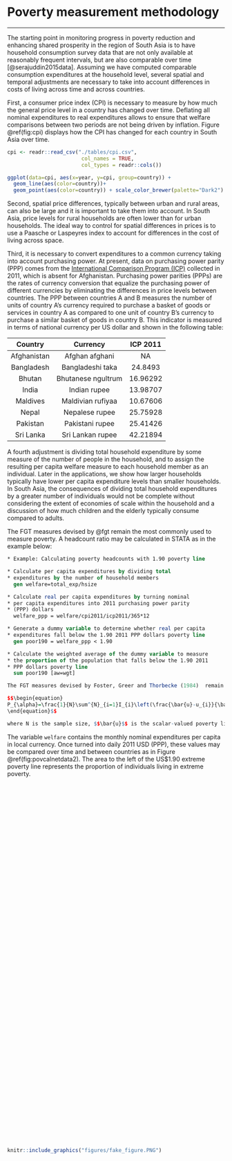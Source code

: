 # Poverty measurement methodology {#poverty-methodology}
***

The starting point in monitoring progress in poverty reduction and enhancing shared prosperity in the region of South Asia is to have household consumption survey data that are not only available at reasonably frequent intervals, but are also comparable over time [@serajuddin2015data]. Assuming we have computed comparable consumption expenditures at the household level, several spatial and temporal adjustments are necessary to take into account differences in costs of living across time and across countries.  

First, a consumer price index (CPI) is necessary to measure by how much the general price level in a country has changed over time. Deflating all nominal expenditures to real expenditures allows to ensure that welfare comparisons between two periods are not being driven by inflation. Figure \@ref(fig:cpi) displays how the CPI has changed for each country in South Asia over time. 

```{r cpi, echo=FALSE, warning=FALSE, eval=TRUE, error=FALSE, results='markup', tidy=TRUE, cache=FALSE,  fig.cap="[Consumer Price Index (CPI)](https://tab.worldbank.org/#/site/WBG/views/SAR_MNA_Summary/LineChart)"}
cpi <- readr::read_csv("./tables/cpi.csv",
                        col_names = TRUE, 
                        col_types = readr::cols())

ggplot(data=cpi, aes(x=year, y=cpi, group=country)) +
  geom_line(aes(color=country))+
  geom_point(aes(color=country)) + scale_color_brewer(palette="Dark2")
```

Second, spatial price differences, typically between urban and rural areas, can also be large and it is important to take them into account. In South Asia, price levels for rural households are often lower than for urban households. The ideal way to control for spatial differences in prices is to use a Paasche or Laspeyres index to account for differences in the cost of living across space. 

Third, it is necessary to convert expenditures to a common currency taking into account purchasing power. At present, data on purchasing power parity (PPP) comes from the [International Comparison Program (ICP)](http://www.worldbank.org/en/programs/icp) collected in 2011, which is absent for Afghanistan. Purchasing power parities (PPPs) are the rates of currency conversion that equalize the purchasing power of different currencies by eliminating the differences in price levels between countries. The PPP between countries A and B measures the number of units of country A’s currency required to purchase a basket of goods or services in country A as compared to one unit of country B’s currency to purchase a similar basket of goods in country B. This indicator is measured in terms of national currency per US dollar and shown in the following table:

|   Country   	|      Currency      	| ICP 2011 	|
|:-----------:	|:------------------:	|:--------:	|
| Afghanistan 	|   Afghan afghani   	|     NA  	|
|  Bangladesh 	|  Bangladeshi taka  	|  24.8493 	|
|    Bhutan   	| Bhutanese ngultrum 	| 16.96292 	|
|    India    	|    Indian rupee    	| 13.98707 	|
|   Maldives  	|  Maldivian rufiyaa 	| 10.67606 	|
|    Nepal    	|   Nepalese rupee   	| 25.75928 	|
|   Pakistan  	|   Pakistani rupee  	| 25.41426 	|
|  Sri Lanka  	|  Sri Lankan rupee  	| 42.21894 	|

A fourth adjustment is dividing total household expenditure by some measure of the number of people in the household, and to assign the resulting per capita welfare measure to each household member as an individual. Later in the applications, we show how larger households typically have lower per capita expenditure levels than smaller households. In South Asia, the consequences of dividing total household expenditures by a greater number of individuals would not be complete without considering the extent of economies of scale within the household and a discussion of how much children and the elderly typically consume compared to adults. 

The FGT measures devised by @fgt remain the most commonly used to measure poverty. A headcount ratio may be calculated in STATA as in the example below:

```{stata, eval = FALSE}
* Example: Calculating poverty headcounts with 1.90 poverty line

* Calculate per capita expenditures by dividing total
* expenditures by the number of household members 
  gen welfare=total_exp/hsize 

* Calculate real per capita expenditures by turning nominal  
* per capita expenditures into 2011 purchasing power parity 
* (PPP) dollars
  welfare_ppp = welfare/cpi2011/icp2011/365*12

* Generate a dummy variable to determine whether real per capita
* expenditures fall below the 1.90 2011 PPP dollars poverty line
  gen poor190 = welfare_ppp < 1.90

* Calculate the weighted average of the dummy variable to measure
* the proportion of the population that falls below the 1.90 2011
* PPP dollars poverty line
  sum poor190 [aw=wgt]
```

```{r,eval=FALSE,echo=FALSE}
The FGT measures devised by Foster, Greer and Thorbecke (1984)  remain the most commonly used to measure poverty. They are defined as:

$$\begin{equation}
P_{\alpha}=\frac{1}{N}\sum^{N}_{i=1}I_{i}\left(\frac{\bar{u}-u_{i}}{\bar{u}}\right)^{\alpha}
\end{equation}$$

where N is the sample size, $$\bar{u}$$ is the scalar-valued poverty line, $$u_{i}$$ is the flow-based measure of welfare (income, expenditures, assets), $$I_{i}$$ is an indicator variable taking value one if $u_{i} < \bar{u}$ and zero otherwise, and $$\alpha$$ is a parameter reflecting the weight placed on the severity of poverty. Setting $$\alpha =0$$ yields the poverty headcount ratio $P_{0}$ (the share of a population falling below the poverty line). The higher order measures, $$P_{1}$$ and $$P_{2}$$, yield the poverty gap measure (the money metric measure of the average financial transfer needed to bring all poor households up to the poverty line) and the squared poverty gap (an indicator of the severity of poverty that is sensitive to the distribution of well-being among the poor). As we progress from $$P_{0}$$ to $$P_{1}$$ to $$P_{2}$$, the $$P_{\alpha}$$ measure gets more and more sensitive to extremely low incomes.
```

The variable `welfare` contains the monthly nominal expenditures per capita in local currency. Once turned into daily 2011 USD (PPP), these values may be compared over time and between countries as in Figure \@ref(fig:povcalnetdata2). The area to the left of the US$1.90 extreme poverty line represents the proportion of individuals living in extreme poverty. 

<script type='text/javascript' src='https://tab.worldbank.org/javascripts/api/viz_v1.js'></script><div class='tableauPlaceholder' style='width: 700px; height: 827px;'><object class='tableauViz' width='700' height='827' style='display:none;'><param name='host_url' value='https%3A%2F%2Ftab.worldbank.org%2F' /> <param name='embed_code_version' value='3' /> <param name='site_root' value='&#47;t&#47;WBG' /><param name='name' value='SAR_MNA_Summary&#47;Distribution' /><param name='tabs' value='no' /><param name='toolbar' value='yes' /><param name='showAppBanner' value='false' /><param name='filter' value='iframeSizedToWindow=true' /></object></div>

```{r  povcalnetdata2,  echo=FALSE, fig.cap = "Distribution of daily expenditure per person in 2011 PPP (ln scale)", out.height='10%', fig.align = 'left'}
knitr::include_graphics("figures/fake_figure.PNG")
```

